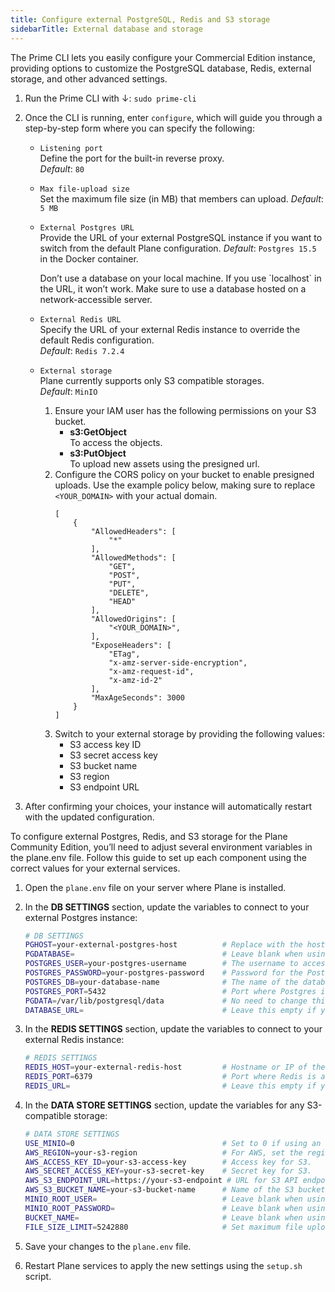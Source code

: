 ```yaml
---
title: Configure external PostgreSQL, Redis and S3 storage
sidebarTitle: External database and storage
---
```



The Prime CLI lets you easily configure your Commercial Edition instance, providing options to customize the PostgreSQL database, Redis, external storage, and other advanced settings.

1.  Run the Prime CLI with ↓:
    ```sudo prime-cli``` 

2. Once the CLI is running, enter `configure`, which will guide you through a step-by-step form where you can specify the following:
    
    - `Listening port`  
        Define the port for the built-in reverse proxy.  
        *Default*: `80`

    - `Max file-upload size`  
        Set the maximum file size (in MB) that members can upload.
        *Default*: `5 MB`

    - `External Postgres URL`  
        Provide the URL of your external PostgreSQL instance if you want to switch from the default Plane configuration.
        *Default*: `Postgres 15.5` in the Docker container. 

        <Warning>
        Don’t use a database on your local machine. If you use `localhost` in the URL, it won’t work. Make sure to use a database hosted on a network-accessible server.
        </Warning>

    - `External Redis URL`  
        Specify the URL of your external Redis instance to override the default Redis configuration.  
        *Default*: `Redis 7.2.4`

    - `External storage`   
       Plane currently supports only S3 compatible storages.  
       *Default*: `MinIO` 

       1. Ensure your IAM user has the following permissions on your S3 bucket.
            - **s3:GetObject**  
            To access the objects.
            - **s3:PutObject**  
            To upload new assets using the presigned url. 
        2. Configure the CORS policy on your bucket to enable presigned uploads. Use the example policy below, making sure to replace `<YOUR_DOMAIN>` with your actual domain.
            ```
            [
                {
                    "AllowedHeaders": [
                        "*"
                    ],
                    "AllowedMethods": [
                        "GET",
                        "POST",
                        "PUT",
                        "DELETE",
                        "HEAD"
                    ],
                    "AllowedOrigins": [
                        "<YOUR_DOMAIN>",
                    ],
                    "ExposeHeaders": [
                        "ETag",
                        "x-amz-server-side-encryption",
                        "x-amz-request-id",
                        "x-amz-id-2"
                    ],
                    "MaxAgeSeconds": 3000
                }
            ]
            ```
        3. Switch to your external storage by providing the following values:
            - S3 access key ID 
            - S3 secret access key
            - S3 bucket name
            - S3 region 
            - S3 endpoint URL

3. After confirming your choices, your instance will automatically restart with the updated configuration.

<Accordion title="Community Edition">

To configure external Postgres, Redis, and S3 storage for the Plane Community Edition, you’ll need to adjust several environment variables in the plane.env file. Follow this guide to set up each component using the correct values for your external services.

1. Open the `plane.env` file on your server where Plane is installed.

2. In the **DB SETTINGS** section, update the variables to connect to your external Postgres instance:
   ```bash
   # DB SETTINGS
   PGHOST=your-external-postgres-host          # Replace with the hostname or IP address of your Postgres server.
   PGDATABASE=                                 # Leave blank when using external database.
   POSTGRES_USER=your-postgres-username        # The username to access Postgres.
   POSTGRES_PASSWORD=your-postgres-password    # Password for the Postgres user.
   POSTGRES_DB=your-database-name              # The name of the database Plane should connect to.
   POSTGRES_PORT=5432                          # Port where Postgres is accessible (usually 5432).
   PGDATA=/var/lib/postgresql/data             # No need to change this for external Postgres.
   DATABASE_URL=                               # Leave this empty if you're providing values for the variables above. If you choose to use the DATABASE_URL, you can leave all the other database-related variables empty.
   ```

3. In the **REDIS SETTINGS** section, update the variables to connect to your external Redis instance:
   ```bash
   # REDIS SETTINGS
   REDIS_HOST=your-external-redis-host         # Hostname or IP of the Redis server.
   REDIS_PORT=6379                             # Port where Redis is accessible (default is 6379).
   REDIS_URL=                                  # Leave this empty if you're providing values for the variables above. If you choose to use the REDIS_URL, you can leave all the other redis-related variables empty.
   ```

4. In the **DATA STORE SETTINGS** section, update the variables for any S3-compatible storage:   
   ```bash
   # DATA STORE SETTINGS
   USE_MINIO=0                                 # Set to 0 if using an external S3, 1 if using MinIO (default).
   AWS_REGION=your-s3-region                   # For AWS, set the region, e.g., "us-west-1".
   AWS_ACCESS_KEY_ID=your-s3-access-key        # Access key for S3.
   AWS_SECRET_ACCESS_KEY=your-s3-secret-key    # Secret key for S3.
   AWS_S3_ENDPOINT_URL=https://your-s3-endpoint # URL for S3 API endpoint (e.g., "https://s3.amazonaws.com" for AWS).
   AWS_S3_BUCKET_NAME=your-s3-bucket-name      # Name of the S3 bucket for storing Plane data.
   MINIO_ROOT_USER=                            # Leave blank when using external S3.
   MINIO_ROOT_PASSWORD=                        # Leave blank when using external S3.
   BUCKET_NAME=                                # Leave blank when using external S3.
   FILE_SIZE_LIMIT=5242880                     # Set maximum file upload size in bytes (5MB here).
   ```
5. Save your changes to the `plane.env` file.

6. Restart Plane services to apply the new settings using the `setup.sh` script.

</Accordion>
